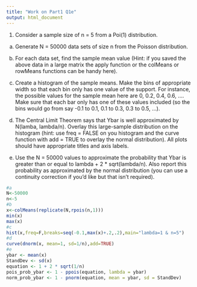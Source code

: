 ```yaml
---
title: "Work on Part1 Q1e"
output: html_document
---
```

1. Consider a sample size of n = 5 from a Poi(1) distribution.

(a) Generate N = 50000 data sets of size n from the Poisson distribution.

(b) For each data set, find the sample mean value (Hint: if you saved the above data in a large matrix the apply function or the colMeans or rowMeans functions can be handy here).

(c) Create a histogram of the sample means. Make the bins of appropriate width so
that each bin only has one value of the support. For instance, the possible values
for the sample mean here are 0, 0.2, 0.4, 0.6, .... Make sure that each bar only
has one of these values included (so the bins would go from say -0.1 to 0.1, 0.1 to
0.3, 0.3 to 0.5, ...).

(d) The Central Limit Theorem says that Ybar is well approximated by N(lamba, lambda/n). Overlay this large-sample distribution on the histogram (hint: use freq = FALSE on you histogram and the curve function with add = TRUE to overlay the normal distribution). All plots should have appropriate titles and axis labels.

(e) Use the N = 50000 values to approximate the probability that Ybar is greater than
or equal to lambda + 2 * sqrt(lambda/n). Also report this probability as approximated by the
normal distribution (you can use a continuity correction if you'd like but that isn't required).

```r
#a
N<-50000
n<-5
#b
x<-colMeans(replicate(N,rpois(n,1)))
min(x)
max(x)
#c
hist(x,freq=F,breaks=seq(-0.1,max(x)+.2,.2),main="lambda=1 & n=5")
#d
curve(dnorm(x, mean=1, sd=1/n),add=TRUE)
#e
ybar <- mean(x)
StandDev <- sd(x)
equation <- 1 + 2 * sqrt(1/n)
pois_prob_ybar <- 1 - ppois(equation, lambda = ybar)
norm_prob_ybar <- 1 - pnorm(equation, mean = ybar, sd = StandDev)

```

